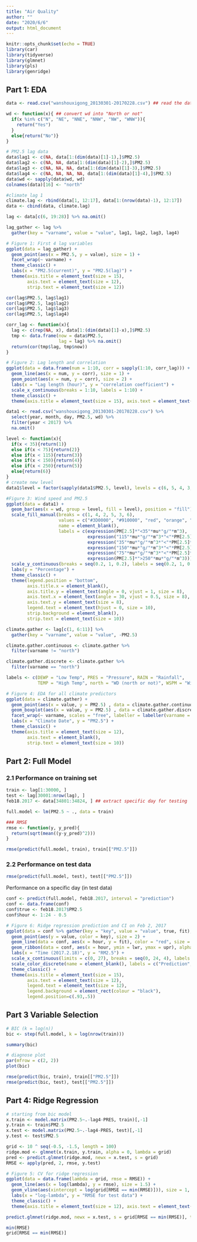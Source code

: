 ```yaml
---
title: "Air Quality"
author: ""
date: "2020/6/6"
output: html_document
---
```


```r
knitr::opts_chunk$set(echo = TRUE)
library(car)
library(tidyverse)
library(glmnet)
library(pls)
library(genridge)
```

## Part 1: EDA

```r
data <- read.csv("wanshouxigong_20130301-20170228.csv") ## read the data

wd <- function(x){ ## convert wd into "North or not"
  if(x %in% c("N", "NE", "NNE", "NNW", "NW", "WNW")){
    return("Yes")
  }
  else{return("No")}
}

# PM2.5 lag data
data$lag1 <- c(NA, data[1:(dim(data)[1]-1),]$PM2.5) 
data$lag2 <- c(NA, NA, data[1:(dim(data)[1]-2),]$PM2.5) 
data$lag3 <- c(NA, NA, NA, data[1:(dim(data)[1]-3),]$PM2.5)
data$lag4 <- c(NA, NA, NA, NA, data[1:(dim(data)[1]-4),]$PM2.5)
data$wd <- sapply(data$wd, wd)
colnames(data)[16] <- "north"

#climate lag 1
climate.lag <- rbind(data[1, 12:17], data[1:(nrow(data)-1), 12:17])
data <- cbind(data, climate.lag)

lag <- data[c(6, 19:28)] %>% na.omit()
```

```r
lag_gather <- lag %>%
  gather(key = "varname", value = "value", lag1, lag2, lag3, lag4)

# Figure 1: First 4 lag variables
ggplot(data = lag_gather) +
  geom_point(aes(x = PM2.5, y = value), size = 1) +
  facet_wrap(~ varname) +
  theme_classic() +
  labs(x = "PM2.5(current)", y = "PM2.5(lag)") +
  theme(axis.title = element_text(size = 15),
        axis.text = element_text(size = 12),
        strip.text = element_text(size = 12))
```

```r
cor(lag$PM2.5, lag$lag1)
cor(lag$PM2.5, lag$lag2)
cor(lag$PM2.5, lag$lag3)
cor(lag$PM2.5, lag$lag4)
```

```r
corr_lag <- function(x){
  lag <- c(rep(NA, x), data[1:(dim(data)[1]-x),]$PM2.5)
  tmp <- data.frame(now = data$PM2.5,
                    lag = lag) %>% na.omit()
  return(cor(tmp$lag, tmp$now))
}

# Figure 2: Lag length and correlation
ggplot(data = data.frame(num = 1:10, corr = sapply(1:10, corr_lag))) +
  geom_line(aes(x = num, y = corr), size = 1) +
  geom_point(aes(x = num, y = corr), size = 2) +
  labs(x = "Lag length (hour)", y = "correlation coefficient") +
  scale_x_continuous(breaks = 1:10, labels = 1:10) +
  theme_classic() +
  theme(axis.title = element_text(size = 15), axis.text = element_text(size = 12))
```

```r
data1 <- read.csv("wanshouxigong_20130301-20170228.csv") %>%
  select(year, month, day, PM2.5, wd) %>%
  filter(year < 2017) %>%
  na.omit()
```

```r
level <- function(x){
  if(x < 35){return(1)}
  else if(x < 75){return(2)}
  else if(x < 115){return(3)}
  else if(x < 150){return(4)}
  else if(x < 250){return(5)}
  else{return(6)}
}
# create new level
data1$level = factor(sapply(data1$PM2.5, level), levels = c(6, 5, 4, 3, 2, 1))
```

```r
#Figure 3: Wind speed and PM2.5
ggplot(data = data1) +
  geom_bar(aes(x = wd, group = level, fill = level), position = "fill") +
  scale_fill_manual(breaks = c(1, 4, 2, 5, 3, 6), 
                    values = c("#3D0000", "#910000", "red", "orange", "yellow", "green"),
                    name = element_blank(),
                    labels = c(expression(PM[2.5]*"<35"*mu*"g/"*m^3),
                               expression("115"*mu*"g/"*m^3*"<"*PM[2.5]*"<150"*mu*"g/"*m^3),
                               expression("35"*mu*"g/"*m^3*"<"*PM[2.5]*"<75"*mu*"g/"*m^3),
                               expression("150"*mu*"g/"*m^3*"<"*PM[2.5]*"<250"*mu*"g/"*m^3),
                               expression("75"*mu*"g/"*m^3*"<"*PM[2.5]*"<115"*mu*"g/"*m^3),
                               expression(PM[2.5]*">250"*mu*"g/"*m^3))) +
  scale_y_continuous(breaks = seq(0.2, 1, 0.2), labels = seq(0.2, 1, 0.2)) +
  labs(y = "Percentage") +
  theme_classic() +
  theme(legend.position = "bottom",
        axis.title.x = element_blank(),
        axis.title.y = element_text(angle = 0, vjust = 1, size = 8),
        axis.text.x = element_text(angle = 30, vjust = 0.5, size = 8),
        axis.text.y = element_text(size = 8),
        legend.text = element_text(hjust = 0, size = 10),
        strip.background = element_blank(),
        strip.text = element_text(size = 10))

```

```r
climate.gather <- lag[c(1, 6:11)] %>%
  gather(key = "varname", value = "value", -PM2.5)

climate.gather.continuous <- climate.gather %>%
  filter(varname != "north")

climate.gather.discrete <- climate.gather %>%
  filter(varname == "north")

labels <- c(DEWP = "Low Temp", PRES = "Pressure", RAIN = "Rainfall",
            TEMP = "High Temp", north = "WD (north or not)", WSPM = "Wind Speed")

# Figure 4: EDA for all climate predictors
ggplot(data = climate.gather) +
  geom_point(aes(x = value, y = PM2.5) , data = climate.gather.continuous, size = 0.7) +
  geom_boxplot(aes(x = value, y = PM2.5) , data = climate.gather.discrete) +
  facet_wrap(~ varname, scales = "free", labeller = labeller(varname = labels)) +
  labs(x = "Climate Date", y = "PM2.5") +
  theme_classic() +
  theme(axis.title = element_text(size = 12),
        axis.text = element_blank(),
        strip.text = element_text(size = 10))
```

## Part 2: Full Model

### 2.1 Performance on training set

```r
train <- lag[1:30000, ]
test <- lag[30001:nrow(lag), ]
feb18.2017 <- data[34801:34824, ] ## extract specific day for testing
```

```r
full.model <- lm(PM2.5 ~ ., data = train)
```

```r
### RMSE
rmse <- function(y, y_pred){
  return(sqrt(mean((y-y_pred)^2)))
}

rmse(predict(full.model, train), train[["PM2.5"]])
```

### 2.2 Performance on test data

```r
rmse(predict(full.model, test), test[["PM2.5"]])
```

Performance on a specific day (in test data)

```r
conf <- predict(full.model, feb18.2017, interval = "prediction")
conf <- data.frame(conf)
conf$true <- feb18.2017$PM2.5
conf$hour <- 1:24 - 0.5
```

```r
# Figure 6: Ridge regression prediction and CI on Feb 2, 2017
ggplot(data = conf %>% gather(key = "key", value = "value", true, fit), aes(x = hour)) +
  geom_point(aes(y = value, color = key), size = 2) +
  geom_line(data = conf, aes(x = hour, y = fit), color = "red", size = 1) +
  geom_ribbon(data = conf, aes(x = hour, ymin = lwr, ymax = upr), alpha = 0.2) +
  labs(x = "Time (2017.2.18)", y = "RM2.5") +
  scale_x_continuous(limits = c(0, 27), breaks = seq(0, 24, 4), labels = seq(0, 24, 4)) +
  scale_color_discrete(name = element_blank(), labels = c("Prediction", "True value")) +
  theme_classic() +
  theme(axis.title = element_text(size = 15),
        axis.text = element_text(size = 12),
        legend.text = element_text(size = 12),
        legend.background = element_rect(colour = "black"),
        legend.position=c(.93,.5))
```

## Part 3 Variable Selection

```r
# BIC (k = log(n))
bic <- step(full.model, k = log(nrow(train)))
```

```r
summary(bic)
```

```r
# diagnose plot
par(mfrow = c(2, 2))
plot(bic)
```

```r
rmse(predict(bic, train), train[["PM2.5"]])
rmse(predict(bic, test), test[["PM2.5"]])
```

## Part 4: Ridge Regression

```r
# starting from bic model
x.train <- model.matrix(PM2.5~.-lag4-PRES, train)[,-1]
y.train <- train$PM2.5
x.test <- model.matrix(PM2.5~.-lag4-PRES, test)[,-1]
y.test <- test$PM2.5

grid <- 10 ^ seq(-0.5, -1.5, length = 100)
ridge.mod <- glmnet(x.train, y.train, alpha = 0, lambda = grid)
pred <- predict.glmnet(ridge.mod, newx = x.test, s = grid)
RMSE <- apply(pred, 2, rmse, y.test)

# Figure 5: CV for ridge regression
ggplot(data = data.frame(lambda = grid, rmse = RMSE)) +
  geom_line(aes(x = log(lambda), y = rmse), size = 1.5) +
  geom_vline(aes(xintercept = log(grid[RMSE == min(RMSE)])), size = 1, colour = "red") +
  labs(x = "log-lambda", y = "RMSE for test data") +
  theme_classic() +
  theme(axis.title = element_text(size = 12), axis.text = element_text(size = 10))
```

```r
predict.glmnet(ridge.mod, newx = x.test, s = grid[RMSE == min(RMSE)], type = "coefficients")
```


```r
min(RMSE)
grid[RMSE == min(RMSE)]
```